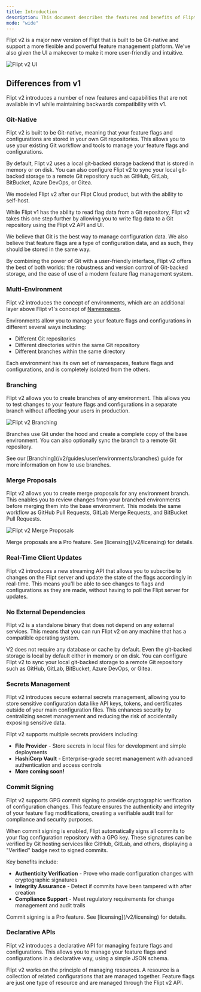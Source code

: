 ```yaml
---
title: Introduction
description: This document describes the features and benefits of Flipt v2.
mode: "wide"
---
```



<V2Beta />

Flipt v2 is a major new version of Flipt that is built to be Git-native and
support a more flexible and powerful feature management platform. We've also given the UI a makeover to make it more user-friendly and intuitive.

![Flipt v2 UI](/v2/images/introduction/dashboard.png)

## Differences from v1

Flipt v2 introduces a number of new features and capabilities that are not available in v1 while maintaining backwards compatibility with v1.

### Git-Native

Flipt v2 is built to be Git-native, meaning that your feature flags and configurations are stored in your own Git repositories. This allows you to use your existing Git workflow and tools to manage your feature flags and configurations.

By default, Flipt v2 uses a local git-backed storage backend that is stored in memory or on disk. You can also configure Flipt v2 to sync your local git-backed storage to a remote Git repository such as GitHub, GitLab, BitBucket, Azure DevOps, or Gitea.

We modeled Flipt v2 after our Flipt Cloud product, but with the ability to self-host.

While Flipt v1 has the ability to read flag data from a Git repository, Flipt v2 takes this one step further by allowing you to write flag data to a Git repository using the Flipt v2 API and UI.

We believe that Git is the best way to manage configuration data. We also believe that feature flags are a type of configuration data, and as such, they should be stored in the same way.

By combining the power of Git with a user-friendly interface, Flipt v2 offers the best of both worlds: the robustness and version control of Git-backed storage, and the ease of use of a modern feature flag management system.

### Multi-Environment

Flipt v2 introduces the concept of environments, which are an additional layer above Flipt v1's concept of [Namespaces](/concepts#namespace).

Environments allow you to manage your feature flags and configurations in different several ways including:

- Different Git repositories
- Different directories within the same Git repository
- Different branches within the same directory

Each environment has its own set of namespaces, feature flags and configurations, and is completely isolated from the others.

### Branching

Flipt v2 allows you to create branches of any environment. This allows you to test changes to your feature flags and configurations in a separate branch without affecting your users in production.

![Flipt v2 Branching](/v2/images/introduction/branches.png)

Branches use Git under the hood and create a complete copy of the base environment. You can also optionally sync the branch to a remote Git repository.

<Tip>
  See our [Branching](/v2/guides/user/environments/branches) guide for more
  information on how to use branches.
</Tip>

### Merge Proposals

Flipt v2 allows you to create merge proposals for any environment branch. This enables you to review changes from your branched environments before merging them into the base environment. This models the same workflow as GitHub Pull Requests, GitLab Merge Requests, and BitBucket Pull Requests.

![Flipt v2 Merge Proposals](/v2/images/introduction/merge_proposals.png)

<Note>
  Merge proposals are a Pro feature. See [licensing](/v2/licensing) for details.
</Note>

### Real-Time Client Updates

Flipt v2 introduces a new streaming API that allows you to subscribe to changes on the Flipt server and update the state of the flags accordingly in real-time. This means you'll be able to see changes to flags and configurations as they are made, without having to poll the Flipt server for updates.

### No External Dependencies

Flipt v2 is a standalone binary that does not depend on any external services. This means that you can run Flipt v2 on any machine that has a compatible operating system.

V2 does not require any database or cache by default. Even the git-backed storage is local by default either in memory or on disk. You can configure Flipt v2 to sync your local git-backed storage to a remote Git repository such as GitHub, GitLab, BitBucket, Azure DevOps, or Gitea.

### Secrets Management

Flipt v2 introduces secure external secrets management, allowing you to store sensitive configuration data like API keys, tokens, and certificates outside of your main configuration files. This enhances security by centralizing secret management and reducing the risk of accidentally exposing sensitive data.

Flipt v2 supports multiple secrets providers including:

- **File Provider** - Store secrets in local files for development and simple deployments
- **HashiCorp Vault** - Enterprise-grade secret management with advanced authentication and access controls
- **More coming soon!**

### Commit Signing

Flipt v2 supports GPG commit signing to provide cryptographic verification of configuration changes. This feature ensures the authenticity and integrity of your feature flag modifications, creating a verifiable audit trail for compliance and security purposes.

When commit signing is enabled, Flipt automatically signs all commits to your flag configuration repository with a GPG key. These signatures can be verified by Git hosting services like GitHub, GitLab, and others, displaying a "Verified" badge next to signed commits.

Key benefits include:

- **Authenticity Verification** - Prove who made configuration changes with cryptographic signatures
- **Integrity Assurance** - Detect if commits have been tampered with after creation
- **Compliance Support** - Meet regulatory requirements for change management and audit trails

<Note>
  Commit signing is a Pro feature. See [licensing](/v2/licensing) for details.
</Note>

### Declarative APIs

Flipt v2 introduces a declarative API for managing feature flags and configurations. This allows you to manage your feature flags and configurations in a declarative way, using a simple JSON schema.

Flipt v2 works on the principle of managing resources. A resource is a collection of related configurations that are managed together. Feature flags are just one type of resource and are managed through the Flipt v2 API.
